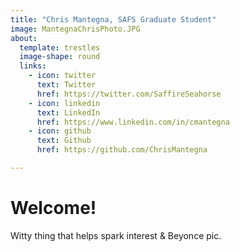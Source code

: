 ```yaml
---
title: "Chris Mantegna, SAFS Graduate Student"
image: MantegnaChrisPhoto.JPG
about:
  template: trestles
  image-shape: round
  links:
    - icon: twitter
      text: Twitter
      href: https://twitter.com/SaffireSeahorse
    - icon: linkedin
      text: LinkedIn
      href: https://www.linkedin.com/in/cmantegna
    - icon: github
      text: Github
      href: https://github.com/ChrisMantegna

---
```


# Welcome!

Witty thing that helps spark interest & Beyonce pic.

